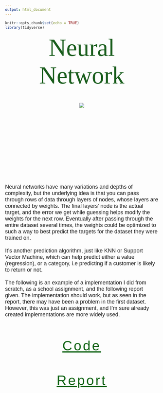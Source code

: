 ```yaml
---
output: html_document
---
```


```r
knitr::opts_chunk$set(echo = TRUE)
library(tidyverse)
```

<p id = "title">Neural Network</p>

<br>

<center>
<div class = "neural">
  ![](/Users/Wolfe/portfolio_site/docs/pics/neural.png)
</div>
</center>

<br><br>

<p id = "desc">Neural networks have many variations and depths of complexity, but the underlying idea is that you can pass through rows of data through layers of nodes, whose layers are connected by weights. The final layers' node is the actual target, and the error we get while guessing helps modify the weights for the next row. Eventually after passing through the entire dataset several times, the weights could be optimized to such a way to best predict the targets for the dataset they were trained on.<br><br>It's another prediction algorithm, just like KNN or Support Vector Machine, which can help predict either a value (regression), or a category, i.e predicting if a customer is likely to return or not.<br><br>The following is an example of a implementation I did from scratch, as a school assignment, and the following report given. The implementation should work, but as seen in the report, there may have been a problem in the first dataset. However, this was just an assignment, and I'm sure already created implementations are more widely used.</p>

<br><br>

<p id="section"><a id="section" href="" target="_blank">Code</a></p>

<br><br>

<p id="section"><a id="section" href="" target="_blank">Report</a></p>


<style>
@import url('https://fonts.googleapis.com/css?family=Bitter');
@import url('https://fonts.googleapis.com/css?family=Quicksand');
@import url('https://fonts.googleapis.com/css?family=Yanone+Kaffeesatz');
#title{
margin: auto;
text-align: center;
font-size: 80px;
color: #195D1C;
font-family: 'Bitter', serif;
}
.neural{
height: 200px;
width: 200px;
}
#desc{
font-size: 18px;
font-family: 'Quicksand', sans-serif;
}
#section{
margin: auto;
text-align: center;
font-size: 45px;
font-family: 'Yanone Kaffeesatz', sans-serif;
color: #106414;
letter-spacing: 5px;
}
</style>